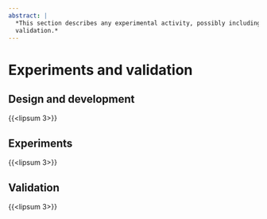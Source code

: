 ```yaml
---
abstract: |
  *This section describes any experimental activity, possibly including 
  validation.*
---
```


# Experiments and validation {#sec-experiments}

## Design and development

{{<lipsum 3>}}


## Experiments
{{<lipsum 3>}}


## Validation
{{<lipsum 3>}}